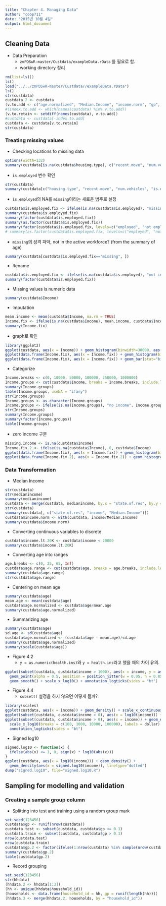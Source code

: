 ```yaml
---
title: "Chapter 4. Managing Data"
author: "coop711"
date: "2015년 10월 4일"
output: html_document
---
```


## Cleaning Data 

* Data Preparation
    + `zmPDSwR-master/Custdata/exampleData.rData` 를 필요로 함.
    + working directory 정리

```r
rm(list=ls())
ls()
load("../../zmPDSwR-master/Custdata//exampleData.rData")
ls()
str(custdata)
custdata.2 <- custdata
(v.to.add <- c("age.normalized", "Median.Income", "income.norm", "gp", "income.lt.30K", "age.range"))
#(index.to.add <- which(names(custdata) %in% v.to.add))
(v.to.retain <- setdiff(names(custdata), v.to.add))
#custdata <- custdata[-index.to.add]
custdata <- custdata[v.to.retain]
str(custdata)
```

### Treating missing values 

* Checking locations fo missing data

```r
options(width=132)
summary(custdata[is.na(custdata$housing.type), c("recent.move", "num.vehicles")])
```                                                

* `is.employed` 변수 확인

```r
str(custdata)
summary(custdata[c("housing.type", "recent.move", "num.vehicles", "is.employed")])
```

* `is.employed`의 NA를 `missing`이라는 새로운 범주로 설정

```r
custdata$is.employed.fix <- ifelse(is.na(custdata$is.employed), "missing", ifelse(custdata$is.employed == TRUE, "employed", "not employed"))
summary(custdata$is.employed.fix)
summary(factor(custdata$is.employed.fix))
summary(as.factor(custdata$is.employed.fix))
summary(factor(custdata$is.employed.fix, levels=c("employed", "not employed", "missing")))
# summary(as.factor(custdata$is.employed.fix, levels=c("employed", "not employed", "missing")))
```

* `missing`의 성격 파악, not in the active workforce? (from the summary of age)

```r
summary(custdata[custdata$is.employed.fix=="missing", ])
```

* Rename

```r
custdata$is.employed.fix <- ifelse(is.na(custdata$is.employed), "not in active workforce", ifelse(custdata$is.employed == TRUE, "employed", "not employed"))
summary(factor(custdata$is.employed.fix))
```

* Missing values is numeric data

```r
summary(custdata$Income)
```

* Imputation

```r
mean.income <- mean(custdata$Income, na.rm = TRUE)
Income.fix <- ifelse(is.na(custdata$Income), mean.income, custdata$Income)
summary(Income.fix)
```

* graph로 확인

```r
library(ggplot2)
ggplot(custdata, aes(x = Income)) + geom_histogram(binwidth=30000, aes(y = ..density..), alpha=0.5)
ggplot(data.frame(Income.fix), aes(x = Income.fix)) + geom_histogram(binwidth=30000, aes(y = ..density..), alpha=0.5)
ggplot(data.frame(Income.fix), aes(x = Income.fix)) + geom_bar(stat="bin", binwidth=30000, aes(y = ..density..), alpha=0.5)
```

* Categorize

```r
Income.breaks <- c(0, 10000, 50000, 100000, 250000, 1000000)
Income.groups <- cut(custdata$Income, breaks = Income.breaks, include.lowest = TRUE)
summary(Income.groups)
table(Income.groups, useNA = "ifany")
str(Income.groups)
Income.groups <- as.character(Income.groups)
Income.groups <- ifelse(is.na(Income.groups), "no income", Income.groups)
str(Income.groups)
summary(Income.groups)
summary(factor(Income.groups))
table(Income.groups)
```

* zero income 구분

```r
missing.Income <- is.na(custdata$Income)
Income.fix.2 <- ifelse(is.na(custdata$Income), 0, custdata$Income)
ggplot(data.frame(Income.fix), aes(x = Income.fix)) + geom_histogram(binwidth=30000, aes(y = ..density..), alpha=0.5)
ggplot(data.frame(Income.fix.2), aes(x = Income.fix.2)) + geom_histogram(binwidth=30000, aes(y = ..density..), alpha=0.5)
```

### Data Transformation

* Median Income

```r
str(custdata)
str(medianincome)
summary(medianincome)
custdata <- merge(custdata, medianincome, by.x = "state.of.res", by.y = "State")
str(custdata)
summary(custdata[, c("state.of.res", "income", "Median.Income")])
custdata$income.norm <- with(custdata, income/Median.Income)
summary(custdata$income.norm)
```

* Converting continuous variables to discrete

```r
custdata$income.lt.20K <- custdata$income < 20000
summary(custdata$income.lt.20K)
```

* Converting age into ranges

```r
age.breaks <- c(0, 25, 65, Inf)
custdata$age.range <- cut(custdata$age, breaks = age.breaks, include.lowest = TRUE)
summary(custdata$age.range)
str(custdata$age.range)
```

* Centering on mean age

```r
summary(custdata$age)
mean.age <- mean(custdata$age)
custdata$age.normalized <- custdata$age/mean.age
summary(custdata$age.normalized)
```

* Summarizing age

```r
summary(custdata$age)
sd.age <- sd(custdata$age)
custdata$age.normalized <- (custdata$age - mean.age)/sd.age
summary(custdata$age.normalized)
summary(scale(custdata$age))
```

* Figure 4.2
    + `y = as.numeric(health.ins)`와 `y = health.ins`라고 했을 때의 차이 유의.

```r
ggplot(subset(custdata, custdata$income > 1000), aes(x = income, y = as.numeric(health.ins))) +
  geom_point(alpha = 0.5, position = position_jitter(w = 0.05, h = 0.05)) +
  geom_smooth() + scale_x_log10() + annotation_logticks(sides = "bt")
```

* Figure 4.4
    + `subset()` 설정을 하지 않으면 어떻게 될까?

```r
library(scales)
ggplot(custdata, aes(x = income)) + geom_density() + scale_x_continuous(labels = dollar)
ggplot(subset(custdata, custdata$income > 0), aes(x = log10(income))) + geom_density()
ggplot(subset(custdata, custdata$income > 0), aes(x = income)) + geom_density() +
  scale_x_log10(breaks = c(100, 1000, 10000, 100000), labels = dollar) +
  annotation_logticks(sides = "bt")
```

* Signed log10

```r
signed.log10 <- function(x) {
  ifelse(abs(x) <= 1, 0, sign(x) * log10(abs(x)))
}
ggplot(custdata, aes(x = log10(income))) + geom_density() + 
  geom_density(aes(x = signed.log10(income)), linetype="dotted")
dump("signed.log10", file="signed.log10.R")
```

## Sampling for modelling and validation

### Creating a sample group column

* Splitting into test and training using a random group mark

```r
set.seed(123456)
custdata$gp <- runif(nrow(custdata))
custdata.test <- subset(custdata, custdata$gp <= 0.1)
custdata.train <- subset(custdata, custdata$gp > 0.1)
nrow(custdata.test)
nrow(custdata.train)
custdata$gp.2 <- factor(ifelse(1:nrow(custdata) %in% sample(nrow(custdata), size=100), "test", "train"))
summary(custdata$gp.2)
table(custdata$gp.2)
```

* Record grouping

```r
set.seed(123456)
str(hhdata)
(hhdata.2 <- hhdata[1:3])
(hh <- unique(hhdata$household_id))
(households <- data.frame(household_id = hh, gp = runif(length(hh))))
(hhdata.3 <- merge(hhdata.2, households, by = "household_id"))
```